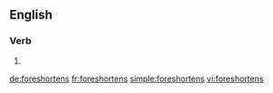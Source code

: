==English==

===Verb===
{{head|en|verb form}}

# {{en-third-person singular of|foreshorten}}

[[de:foreshortens]]
[[fr:foreshortens]]
[[simple:foreshortens]]
[[vi:foreshortens]]